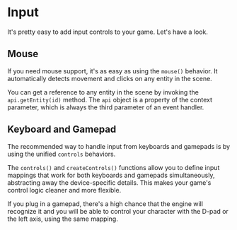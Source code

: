 

<Meta of={Input} />

# Input

It's pretty easy to add input controls to your game. Let's have a look.

## Mouse

If you need mouse support, it's as easy as using the `mouse()` behavior. It automatically detects movement and clicks on any entity in the scene.

You can get a reference to any entity in the scene by invoking the `api.getEntity(id)` method. The `api` object is a property of the context parameter, which is always the third parameter of an event handler.

<Canvas of={Input.Mouse} />

<Source dark code={mouse} />

## Keyboard and Gamepad

The recommended way to handle input from keyboards and gamepads is by using the unified `controls` behaviors.

The `controls()` and `createControls()` functions allow you to define input mappings that work for both keyboards and gamepads simultaneously, abstracting away the device-specific details. This makes your game's control logic cleaner and more flexible.

If you plug in a gamepad, there's a high chance that the engine will recognize it and you will be able to control your character with the D-pad or the left axis, using the same mapping.

<Canvas of={Input.Controls} />

<Source dark code={controls} />
